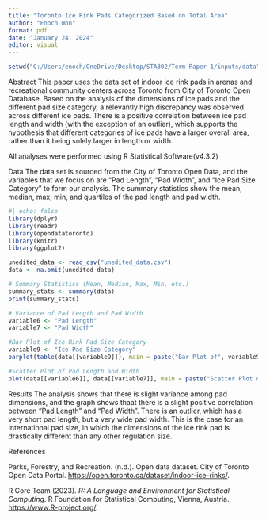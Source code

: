 ```yaml
---
title: "Toronto Ice Rink Pads Categorized Based on Total Area"
author: "Enoch Won"
format: pdf
date: "January 24, 2024"
editor: visual
---
```

```r
setwd("C:/Users/enoch/OneDrive/Desktop/STA302/Term Paper 1/inputs/data")
```

Abstract
  This paper uses the data set of indoor ice rink pads in arenas and recreational community centers across Toronto from City of Toronto Open Database. Based on the analysis of the dimensions of ice pads and the different pad size category, a relevantly high discrepancy was observed across different ice pads. There is a positive correlation between ice pad length and width (with the exception of an outlier), which supports the hypothesis that different categories of ice pads have a larger overall area, rather than it being solely larger in length or width. 

All analyses were performed using R Statistical Software(v4.3.2)

Data
The data set is sourced from the City of Toronto Open Data, and the variables that we focus on are "Pad Length", "Pad Width", and "Ice Pad Size Category" to form our analysis. The summary statistics show the mean, median, max, min, and quartiles of the pad length and pad width. 
```r
#| echo: false
library(dplyr)
library(readr)
library(opendatatoronto)
library(knitr)
library(ggplot2)

unedited_data <- read_csv("unedited_data.csv")
data <- na.omit(unedited_data)

# Summary Statistics (Mean, Median, Max, Min, etc.)
summary_stats <- summary(data)
print(summary_stats)

# Variance of Pad Length and Pad Width
variable6 <- "Pad Length"
variable7 <- "Pad Width"

#Bar Plot of Ice Rink Pad Size Category
variable9 <- "Ice Pad Size Category"
barplot(table(data[[variable9]]), main = paste("Bar Plot of", variable9), xlab = variable9, cex.names = 0.5, ylab = "Frequency", ylim = c(0, 30), xlim = c(0, 5), col = "pink", border = "black")

#Scatter Plot of Pad Length and Width
plot(data[[variable6]], data[[variable7]], main = paste("Scatter Plot of", variable6, "vs", variable7), xlab = variable6, ylab = variable7, xlim = c(75, 200), ylim = c(69, 100), pch = 15, col = "lightblue")
```

Results
The analysis shows that there is slight variance among pad dimensions, and the graph shows thaat there is a slight positive correlation between "Pad Length" and "Pad Width". There is an outlier, which has a very short pad length, but a very wide pad width. This is the case for an International pad size, in which the dimensions of the ice rink pad is drastically different than any other regulation size. 

References

Parks, Forestry, and Recreation. (n.d.). Open data dataset. City of Toronto Open Data Portal. <https://open.toronto.ca/dataset/indoor-ice-rinks/>.

R Core Team (2023). *R: A Language and Environment for Statistical Computing*. R Foundation for Statistical Computing, Vienna, Austria. <https://www.R-project.org/>.

```r

```
